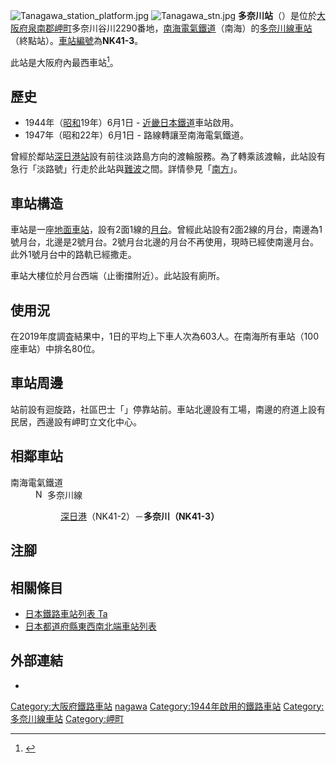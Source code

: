 {{NoteTA|G1=Transport
|T=zh-hans:多奈川站;zh-hk:多奈川站;zh-tw:多奈川車站;
|1=zh-hans:多奈川站;zh-hk:多奈川站;zh-tw:多奈川車站;
}}
{{Infobox station
|公司色 = #fe4d11
|站名 = 多奈川
|圖片 = Tanagawa Station, ekisha.jpg
|圖片說明 = 車站大樓
|日文原名 = 多奈川
|平假名 = たながわ
|羅馬拼音 = TANAGAWA
|副站名 = 
|電報略號 = タナ
|所在地 = {{JPN}}[[大阪府|大阪府]][[泉南郡|泉南郡]][[岬町|岬町]]多奈川谷川2290番地
|座標 = {{coord|34|18|59.83|N|135|8|12.04|E|type:railwaystation_region:JP-24|display=inline,title}}
|車站構造 = [[地面車站|地面車站]]
|月台配置 = 2面1線*
|啟用年月日 = 1944年（[[昭和|昭和]]19年）6月1日
|廢站年月日 = 
|乘客人數 = 
|上下車人次 = 603
|統計年度 = 2019
|轉車 = 
|全寬備註 = * 現時只使用1面1線的月台。
|adjacent = {{Adjacent stations|system=南海電氣鐵道|line=多奈川線|left=深日港|right=|note-left=NK41-2<br>0.5km|note-mid={{南海泉北車站編號|NK|41-3}}<br>距離[[岬公園站|岬公園]]2.6km|note-right=}}
}}
[[File:Tanagawa_station_platform.jpg|thumb]]
[[File:Tanagawa_stn.jpg|thumb]]
'''多奈川站'''（{{jpn|j=多奈川駅|hg=たながわえき|rm=Tanagawa eki|f=y}}）是位於[[大阪府|大阪府]][[泉南郡|泉南郡]][[岬町|岬町]]多奈川谷川2290番地，[[南海電氣鐵道|南海電氣鐵道]]（南海）的[[多奈川線|多奈川線]][[鐵路車站|車站]]（終點站）。[[車站編號|車站編號]]為'''NK41-3'''。

此站是大阪府內最西車站<ref name="米屋">{{Cite book|author=米屋こうじ|authorlink=|year=2016|title=あなたの知らない大阪「駅」の謎|publisher={{Translink|ja|洋泉社}}|pages=158-159|isbn=978-4-8003-0924-2|language=ja}}</ref>。

== 歷史 ==
* 1944年（[[昭和|昭和]]19年）6月1日 - [[近畿日本鐵道|近畿日本鐵道]]車站啟用。
* 1947年（昭和22年）6月1日 - 路線轉讓至南海電氣鐵道。

曾經於鄰站[[深日港站|深日港站]]設有前往淡路島方向的渡輪服務。為了轉乘該渡輪，此站設有急行「淡路號」行走於此站與[[難波站_(南海)|難波]]之間。詳情參見「[[南方號列車|南方]]」。

== 車站構造 ==
車站是一座[[地面車站|地面車站]]，設有2面1線的[[月台|月台]]。曾經此站設有2面2線的月台，南邊為1號月台，北邊是2號月台。2號月台北邊的月台不再使用，現時已經使南邊月台。此外1號月台中的路軌已經撒走。

車站大樓位於月台西端（止衝擋附近）。此站設有廁所。

== 使用況 ==
在2019年度調査結果中，1日的平均上下車人次為603人。在南海所有車站（100座車站）中排名80位。

== 車站周邊 ==
站前設有迴旋路，社區巴士「{{Translink|ja|ミニループバスみさき|迷你循環巴士岬}}」停靠站前。車站北邊設有工場，南邊的府道上設有民居，西邊設有岬町立文化中心。

== 相鄰車站 ==
; 南海電氣鐵道
: [[File:Nankai_mainline_symbol.svg|15px]] 多奈川線
:: [[深日港站|深日港]]（NK41-2）－'''多奈川（NK41-3）'''
== 注腳 ==
{{Reflist}}
== 相關條目 ==
{{Commonscat|Tanagawa Station}}
* [[日本鐵路車站列表_Ta|日本鐵路車站列表 Ta]]
* [[日本都道府縣東西南北端車站列表|日本都道府縣東西南北端車站列表]]
== 外部連結 ==
* {{外部連結/南海電氣鐵道車站|tanagawa|多奈川}}{{ja icon}}
{{多奈川線}}
{{DEFAULTSORT:Tanagawa}}
[[Category:大阪府鐵路車站|Category:大阪府鐵路車站]]
[[Category:日本鐵路車站_Ta|nagawa]]
[[Category:1944年啟用的鐵路車站|Category:1944年啟用的鐵路車站]]
[[Category:多奈川線車站|Category:多奈川線車站]]
[[Category:岬町|Category:岬町]]
